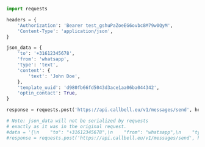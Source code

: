 ```python
import requests

headers = {
    'Authorization': 'Bearer test_gshuPaZoeEG6ovbc8M79w0QyM',
    'Content-Type': 'application/json',
}

json_data = {
    'to': '+31612345678',
    'from': 'whatsapp',
    'type': 'text',
    'content': {
        'text': 'John Doe',
    },
    'template_uuid': 'd980fb66fd5043d3ace1aa06ba044342',
    'optin_contact': True,
}

response = requests.post('https://api.callbell.eu/v1/messages/send', headers=headers, json=json_data)

# Note: json_data will not be serialized by requests
# exactly as it was in the original request.
#data = '{\n    "to": "+31612345678",\n    "from": "whatsapp",\n    "type": "text",\n    "content": {\n      "text": "John Doe"\n    },\n    "template_uuid": "d980fb66fd5043d3ace1aa06ba044342",\n    "optin_contact": true\n  }'
#response = requests.post('https://api.callbell.eu/v1/messages/send', headers=headers, data=data)

```